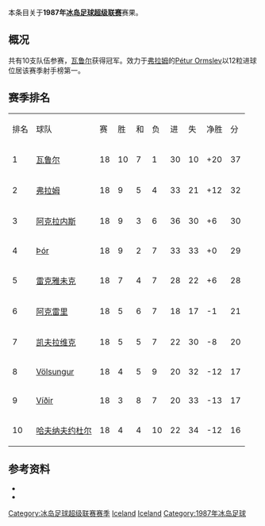 本条目关于'''1987年[[冰岛足球超级联赛|冰岛足球超级联赛]]'''赛果。

==概况==
共有10支队伍参赛，[[瓦鲁尔足球俱乐部|瓦鲁尔]]获得冠军。效力于[[弗拉姆足球俱乐部|弗拉姆]]的[[Pétur_Ormslev|Pétur Ormslev]]以12粒进球位居该赛季射手榜第一。

==赛季排名==
{| class="wikitable" style="text-align: center;"
|排名||球队||赛||胜||和||负||进||失||净胜||分
|-
|1||[[瓦鲁尔足球俱乐部|瓦鲁尔]]||18||10||7||1||30||10||+20||37
|-
|2||[[弗拉姆足球俱乐部|弗拉姆]]||18||9||5||4||33||21||+12||32
|-
|3||[[阿克拉内斯竞技俱乐部|阿克拉内斯]]||18||9||3||6||36||30||+6||30
|-
|4||[[Þór_Akureyri|Þór]]||18||9||2||7||33||33||+0||29
|-
|5||[[雷克雅未克足球俱乐部|雷克雅未克]]||18||7||4||7||28||22||+6||28
|-
|6||[[阿克雷里竞技俱乐部|阿克雷里]]||18||5||6||7||18||17||-1||21
|-
|7||[[凯夫拉维克足球俱乐部|凯夫拉维克]]||18||5||5||7||22||30||-8||20
|-
|8||[[Völsungur_Húsavík|Völsungur]]||18||4||5||9||20||32||-12||17
|-
|9||[[Víðir|Víðir]]||18||3||8||7||20||33||-13||17
|-
|10||[[哈夫纳夫约杜尔体操俱乐部|哈夫纳夫约杜尔]]||18||4||4||10||22||34||-12||16
|}

==参考资料==
* {{cite web |title=Iceland Final League Tables 1912-1998 |url=http://www.rsssf.com/tablesi/ijshist.html |publisher=[[RSSSF|RSSSF]] |accessdate=2018-06-18 |archive-date=2019-12-25 |archive-url=https://web.archive.org/web/20191225230011/http://rsssf.com/tablesi/ijshist.html |dead-url=no }}
* {{cite web |title=Iceland - Topscorers |url=http://www.rsssf.com/tablesi/ijstops.html |website=www.rsssf.com |publisher=[[RSSSF|RSSSF]] |accessdate=2018-06-18 |archive-date=2019-04-07 |archive-url=https://web.archive.org/web/20190407162501/http://www.rsssf.com/tablesi/ijstops.html |dead-url=no }}

{{冰岛足球超级联赛赛季}}
{{1986–87 in European football (UEFA)}}
{{1987–88 in European football (UEFA)}}


[[Category:冰岛足球超级联赛赛季|Category:冰岛足球超级联赛赛季]]
[[Category:1986年至1987年本土足球联赛|Iceland]] 
[[Category:1987年至1988年本土足球联赛|Iceland]] 
[[Category:1987年冰岛足球|Category:1987年冰岛足球]]